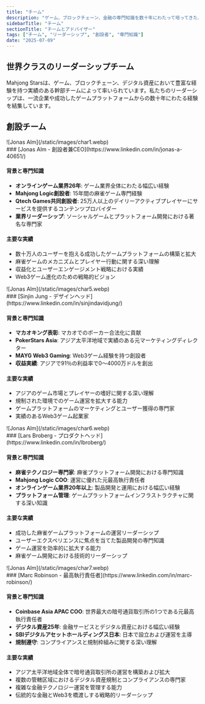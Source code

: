 ```yaml
---
title: "チーム"
description: "ゲーム、ブロックチェーン、金融の専門知識を数十年にわたって培ってきた、世界クラスのリーダーシップチーム"
sidebarTitle: "チーム"
sectionTitle: "チームとアドバイザー"
tags: ["チーム", "リーダーシップ", "創設者", "専門知識"]
date: "2025-07-09"
---
```


## 世界クラスのリーダーシップチーム

Mahjong Starsは、ゲーム、ブロックチェーン、デジタル資産において豊富な経験を持つ実績のある幹部チームによって率いられています。私たちのリーダーシップは、一流企業や成功したゲームプラットフォームからの数十年にわたる経験を結集しています。

## 創設チーム


<div className='flex gap-4 items-center'>
<div className='aspect-square size-11'>
![Jonas Alm](/static/images/char1.webp)
</div>
### [Jonas Alm - 創設者兼CEO](https://www.linkedin.com/in/jonas-a-40651/)
</div>

#### 背景と専門知識
- **オンラインゲーム業界26年**: ゲーム業界全体にわたる幅広い経験
- **Mahjong Logic創設者**: 15年間の麻雀ゲーム専門経験
- **Qtech Games共同創設者**: 25万人以上のデイリーアクティブプレイヤーにサービスを提供するコンテンツプロバイダー
- **業界リーダーシップ**: ソーシャルゲームとプラットフォーム開発における著名な専門家

#### 主要な実績
- 数十万人のユーザーを抱える成功したゲームプラットフォームの構築と拡大
- 麻雀ゲームのメカニズムとプレイヤー行動に関する深い理解
- 収益化とユーザーエンゲージメント戦略における実績
- Web3ゲーム進化のための戦略的ビジョン


<div className='flex gap-4 items-center'>
<div className='aspect-square size-11'>
![Jonas Alm](/static/images/char5.webp)
</div>
### [Sinjin Jung - デザインヘッド](https://www.linkedin.com/in/sinjindavidjung/)
</div>


#### 背景と専門知識
- **マカオキング表彰**: マカオでのポーカー合法化に貢献
- **PokerStars Asia**: アジア太平洋地域で実績のある元マーケティングディレクター
- **MAYG Web3 Gaming**: Web3ゲーム経験を持つ創設者
- **収益実績**: アジアで91％の利益率で0～4000万ドルを創出

#### 主要な実績
- アジアのゲーム市場とプレイヤーの嗜好に関する深い理解
- 規制された環境でのゲーム運営を拡大する能力
- ゲームプラットフォームのマーケティングとユーザー獲得の専門家
- 実績のあるWeb3ゲーム起業家

<div className='flex gap-4 items-center'>
<div className='aspect-square size-11'>
![Jonas Alm](/static/images/char6.webp)
</div>
### [Lars Broberg - プロダクトヘッド](https://www.linkedin.com/in/lbroberg/)
</div>

#### 背景と専門知識
- **麻雀テクノロジー専門家**: 麻雀プラットフォーム開発における専門知識
- **Mahjong Logic COO**: 運営に優れた元最高執行責任者
- **オンラインゲーム業界20年以上**: 製品開発と運用における幅広い経験
- **プラットフォーム管理**: ゲームプラットフォームインフラストラクチャに関する深い知識

#### 主要な実績
- 成功した麻雀ゲームプラットフォームの運営リーダーシップ
- ユーザーエクスペリエンスに焦点を当てた製品開発の専門知識
- ゲーム運営を効率的に拡大する能力
- 麻雀ゲーム開発における技術的リーダーシップ

<div className='flex gap-4 items-center'>
<div className='aspect-square size-11'>
![Jonas Alm](/static/images/char7.webp)
</div>
### [Marc Robinson - 最高執行責任者](https://www.linkedin.com/in/marc-robinson/)
</div>

#### 背景と専門知識
- **Coinbase Asia APAC COO**: 世界最大の暗号通貨取引所の1つである元最高執行責任者
- **デジタル資産25年**: 金融サービスとデジタル資産における幅広い経験
- **SBIデジタルアセットホールディングス日本**: 日本で設立および運営を主導
- **規制遵守**: コンプライアンスと規制枠組みに関する深い理解

#### 主要な実績
- アジア太平洋地域全体で暗号通貨取引所の運営を構築および拡大
- 複数の管轄区域におけるデジタル資産規制とコンプライアンスの専門家
- 複雑な金融テクノロジー運営を管理する能力
- 伝統的な金融とWeb3を橋渡しする戦略的リーダーシップ